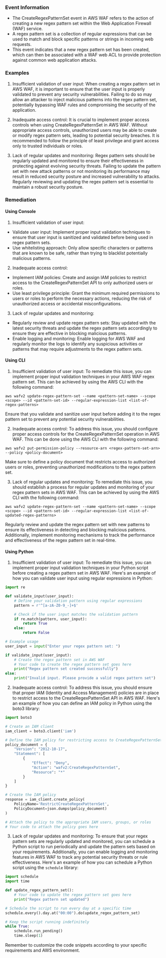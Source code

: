 
### Event Information

- The CreateRegexPatternSet event in AWS WAF refers to the action of creating a new regex pattern set within the Web Application Firewall (WAF) service.
- A regex pattern set is a collection of regular expressions that can be used to match and block specific patterns or strings in incoming web requests.
- This event indicates that a new regex pattern set has been created, which can then be associated with a WAF web ACL to provide protection against common web application attacks.


### Examples

1. Insufficient validation of user input: When creating a regex pattern set in AWS WAF, it is important to ensure that the user input is properly validated to prevent any security vulnerabilities. Failing to do so may allow an attacker to inject malicious patterns into the regex pattern set, potentially bypassing WAF rules and compromising the security of the application.

2. Inadequate access control: It is crucial to implement proper access controls when using CreateRegexPatternSet in AWS WAF. Without appropriate access controls, unauthorized users may be able to create or modify regex pattern sets, leading to potential security breaches. It is recommended to follow the principle of least privilege and grant access only to trusted individuals or roles.

3. Lack of regular updates and monitoring: Regex pattern sets should be regularly updated and monitored to ensure their effectiveness in protecting against evolving security threats. Failing to update the pattern set with new attack patterns or not monitoring its performance may result in reduced security posture and increased vulnerability to attacks. Regularly reviewing and updating the regex pattern set is essential to maintain a robust security posture.

### Remediation

#### Using Console

1. Insufficient validation of user input:
- Validate user input: Implement proper input validation techniques to ensure that user input is sanitized and validated before being used in regex pattern sets.
- Use whitelisting approach: Only allow specific characters or patterns that are known to be safe, rather than trying to blacklist potentially malicious patterns.

2. Inadequate access control:
- Implement IAM policies: Create and assign IAM policies to restrict access to the CreateRegexPatternSet API to only authorized users or roles.
- Use least privilege principle: Grant the minimum required permissions to users or roles to perform the necessary actions, reducing the risk of unauthorized access or accidental misconfigurations.

3. Lack of regular updates and monitoring:
- Regularly review and update regex pattern sets: Stay updated with the latest security threats and update the regex pattern sets accordingly to ensure they are effective in blocking malicious patterns.
- Enable logging and monitoring: Enable logging for AWS WAF and regularly monitor the logs to identify any suspicious activities or patterns that may require adjustments to the regex pattern sets.

#### Using CLI

1. Insufficient validation of user input: To remediate this issue, you can implement proper input validation techniques in your AWS WAF regex pattern set. This can be achieved by using the AWS CLI with the following command:

```
aws wafv2 update-regex-pattern-set --name <pattern-set-name> --scope <scope> --id <pattern-set-id> --regular-expression-list <list-of-regex-patterns>
```

Ensure that you validate and sanitize user input before adding it to the regex pattern set to prevent any potential security vulnerabilities.

2. Inadequate access control: To address this issue, you should configure proper access controls for the CreateRegexPatternSet operation in AWS WAF. This can be done using the AWS CLI with the following command:

```
aws wafv2 put-permission-policy --resource-arn <regex-pattern-set-arn> --policy <policy-document>
```

Make sure to define a policy document that restricts access to authorized users or roles, preventing unauthorized modifications to the regex pattern set.

3. Lack of regular updates and monitoring: To remediate this issue, you should establish a process for regular updates and monitoring of your regex pattern sets in AWS WAF. This can be achieved by using the AWS CLI with the following command:

```
aws wafv2 update-regex-pattern-set --name <pattern-set-name> --scope <scope> --id <pattern-set-id> --regular-expression-list <list-of-updated-regex-patterns>
```

Regularly review and update the regex pattern set with new patterns to ensure its effectiveness in detecting and blocking malicious patterns. Additionally, implement monitoring mechanisms to track the performance and effectiveness of the regex pattern set in real-time.

#### Using Python

1. Insufficient validation of user input: To remediate this issue, you can implement proper input validation techniques in your Python script before creating a regex pattern set in AWS WAF. Here's an example of how you can validate user input using regular expressions in Python:

```python
import re

def validate_input(user_input):
    # Define your validation pattern using regular expressions
    pattern = r'^[a-zA-Z0-9_-]+$'

    # Check if the user input matches the validation pattern
    if re.match(pattern, user_input):
        return True
    else:
        return False

# Example usage
user_input = input("Enter your regex pattern set: ")

if validate_input(user_input):
    # Create the regex pattern set in AWS WAF
    # Your code to create the regex pattern set goes here
    print("Regex pattern set created successfully")
else:
    print("Invalid input. Please provide a valid regex pattern set")
```

2. Inadequate access control: To address this issue, you should ensure that proper IAM (Identity and Access Management) policies are in place to restrict access to the CreateRegexPatternSet API in AWS WAF. Here's an example of how you can define an IAM policy in Python using the boto3 library:

```python
import boto3

# Create an IAM client
iam_client = boto3.client('iam')

# Define the IAM policy for restricting access to CreateRegexPatternSet
policy_document = {
    "Version": "2012-10-17",
    "Statement": [
        {
            "Effect": "Deny",
            "Action": "wafv2:CreateRegexPatternSet",
            "Resource": "*"
        }
    ]
}

# Create the IAM policy
response = iam_client.create_policy(
    PolicyName='RestrictCreateRegexPatternSet',
    PolicyDocument=json.dumps(policy_document)
)

# Attach the policy to the appropriate IAM users, groups, or roles
# Your code to attach the policy goes here
```

3. Lack of regular updates and monitoring: To ensure that your regex pattern sets are regularly updated and monitored, you can schedule a Python script to run periodically and update the pattern sets based on your requirements. Additionally, you can enable logging and monitoring features in AWS WAF to track any potential security threats or rule effectiveness. Here's an example of how you can schedule a Python script using the `schedule` library:

```python
import schedule
import time

def update_regex_pattern_set():
    # Your code to update the regex pattern set goes here
    print("Regex pattern set updated")

# Schedule the script to run every day at a specific time
schedule.every().day.at("00:00").do(update_regex_pattern_set)

# Keep the script running indefinitely
while True:
    schedule.run_pending()
    time.sleep(1)
```

Remember to customize the code snippets according to your specific requirements and AWS environment.

